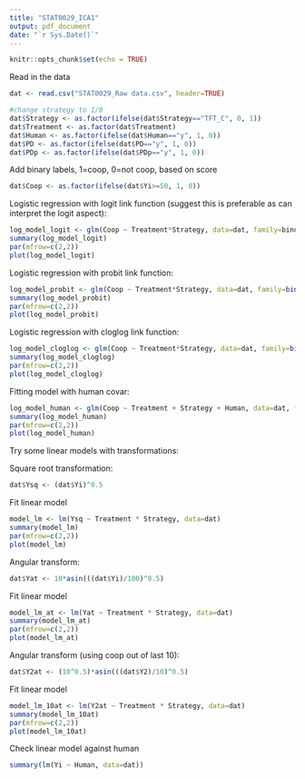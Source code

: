 ```yaml
---
title: "STAT0029_ICA1"
output: pdf_document
date: "`r Sys.Date()`"
---
```


```r
knitr::opts_chunk$set(echo = TRUE)
```

Read in the data

```r
dat <- read.csv("STAT0029_Raw data.csv", header=TRUE)

#change strategy to 1/0
dat$Strategy <- as.factor(ifelse(dat$Strategy=="TFT_C", 0, 1))
dat$Treatment <- as.factor(dat$Treatment)
dat$Human <- as.factor(ifelse(dat$Human=="y", 1, 0))
dat$PD <- as.factor(ifelse(dat$PD=="y", 1, 0))
dat$PDp <- as.factor(ifelse(dat$PDp=="y", 1, 0))
```

Add binary labels, 1=coop, 0=not coop, based on score 

```r
dat$Coop <- as.factor(ifelse(dat$Yi>=50, 1, 0))
```

Logistic regression with logit link function (suggest this is preferable as can interpret the logit aspect):

```r
log_model_logit <- glm(Coop ~ Treatment*Strategy, data=dat, family=binomial)
summary(log_model_logit)
par(mfrow=c(2,2))
plot(log_model_logit)
```
Logistic regression with probit link function:

```r
log_model_probit <- glm(Coop ~ Treatment*Strategy, data=dat, family=binomial(link="probit"))
summary(log_model_probit)
par(mfrow=c(2,2))
plot(log_model_probit)
```


Logistic regression with cloglog link function:

```r
log_model_cloglog <- glm(Coop ~ Treatment*Strategy, data=dat, family=binomial(link="cloglog"))
summary(log_model_cloglog)
par(mfrow=c(2,2))
plot(log_model_cloglog)
```



Fitting model with human covar:

```r
log_model_human <- glm(Coop ~ Treatment + Strategy + Human, data=dat, family=binomial)
summary(log_model_human)
par(mfrow=c(2,2))
plot(log_model_human)
```



Try some linear models with transformations:

Square root transformation:

```r
dat$Ysq <- (dat$Yi)^0.5
```

Fit linear model
```r
model_lm <- lm(Ysq ~ Treatment * Strategy, data=dat)
summary(model_lm)
par(mfrow=c(2,2))
plot(model_lm)
```

Angular transform:

```r
dat$Yat <- 10*asin(((dat$Yi)/100)^0.5)
```

Fit linear model
```r
model_lm_at <- lm(Yat ~ Treatment * Strategy, data=dat)
summary(model_lm_at)
par(mfrow=c(2,2))
plot(model_lm_at)
```

Angular transform (using coop out of last 10):

```r
dat$Y2at <- (10^0.5)*asin(((dat$Y2)/10)^0.5)
```

Fit linear model
```r
model_lm_10at <- lm(Y2at ~ Treatment * Strategy, data=dat)
summary(model_lm_10at)
par(mfrow=c(2,2))
plot(model_lm_10at)
```

Check linear model against human

```r
summary(lm(Yi ~ Human, data=dat))
```
